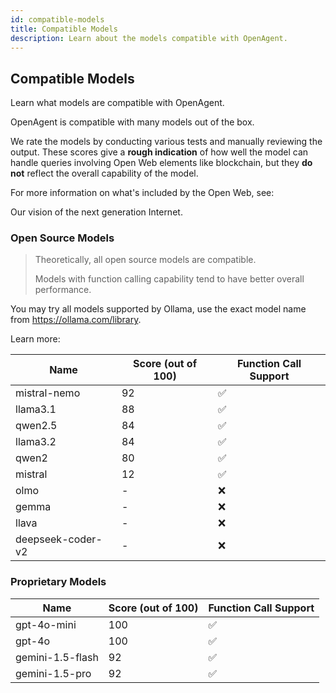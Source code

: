 ```yaml
---
id: compatible-models
title: Compatible Models
description: Learn about the models compatible with OpenAgent.
---
```


## Compatible Models

Learn what models are compatible with OpenAgent.

OpenAgent is compatible with many models out of the box.

We rate the models by conducting various tests and manually reviewing the output. These scores give a **rough indication** of how well the model can handle queries involving Open Web elements like blockchain, but they **do not** reflect the overall capability of the model.

For more information on what's included by the Open Web, see:

<LinkCard id="open-web" />

Our vision of the next generation Internet.

### Open Source Models

> Theoretically, all open source models are compatible.
>
> Models with function calling capability tend to have better overall performance.

You may try all models supported by Ollama, use the exact model name from https://ollama.com/library.

Learn more:

<LinkCard id="ollama" />

| Name | Score (out of 100) | Function Call Support |
|------|-------------------|---------------------|
| mistral-nemo | 92 | ✅ |
| llama3.1 | 88 | ✅ |
| qwen2.5 | 84 | ✅ |
| llama3.2 | 84 | ✅ |
| qwen2 | 80 | ✅ |
| mistral | 12 | ✅ |
| olmo | - | ❌ |
| gemma | - | ❌ |
| llava | - | ❌ |
| deepseek-coder-v2 | - | ❌ |

### Proprietary Models

| Name | Score (out of 100) | Function Call Support |
|------|-------------------|---------------------|
| gpt-4o-mini | 100 | ✅ |
| gpt-4o | 100 | ✅ |
| gemini-1.5-flash | 92 | ✅ |
| gemini-1.5-pro | 92 | ✅ | 